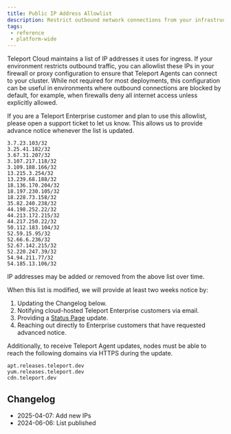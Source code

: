 ```yaml
---
title: Public IP Address Allowlist
description: Restrict outbound network connections from your infrastructure to cloud-hosted Teleport Enterprise.
tags:
 - reference
 - platform-wide
---
```


Teleport Cloud maintains a list of IP addresses it uses for ingress. If your environment restricts outbound traffic,
you can allowlist these IPs in your firewall or proxy configuration to ensure that Teleport Agents can connect to your cluster.
While not required for most deployments, this configuration can be useful in environments where outbound
connections are blocked by default, for example, when firewalls deny all internet access unless explicitly allowed.

<Admonition type="note">
    If you are a Teleport Enterprise customer and plan to use this allowlist, please open a support ticket to let us know. This allows us to provide advance notice whenever the list is updated.
</Admonition>

```
3.7.23.103/32
3.25.41.182/32
3.67.31.207/32
3.107.217.118/32
3.109.188.166/32
13.215.3.254/32
13.239.68.188/32
18.136.170.204/32
18.197.230.105/32
18.228.73.158/32
35.82.240.238/32
44.198.252.22/32
44.213.172.215/32
44.217.250.22/32
50.112.183.104/32
52.59.15.95/32
52.66.6.236/32
52.67.142.215/32
52.220.247.39/32
54.94.211.77/32
54.185.13.106/32
```

<Admonition type="info">
IP addresses may be added or removed from the above list over time.
</Admonition>

When this list is modified, we will provide at least two weeks notice by:
1. Updating the Changelog below.
1. Notifying cloud-hosted Teleport Enterprise customers via email.
1. Providing a [Status Page](https://status.teleport.sh/) update.
1. Reaching out directly to Enterprise customers that have requested advanced notice.

Additionally, to receive Teleport Agent updates, nodes must be able to reach the following domains via HTTPS during the update.

```
apt.releases.teleport.dev
yum.releases.teleport.dev
cdn.teleport.dev
```

## Changelog

- 2025-04-07: Add new IPs
- 2024-06-06: List published
